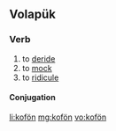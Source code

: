 ==Volapük==

===Verb===
{{head|vo|verb}}

# to [[deride]]
# to [[mock]]
# to [[ridicule]]

====Conjugation====
{{vo-conj}}

[[li:kofön]]
[[mg:kofön]]
[[vo:kofön]]